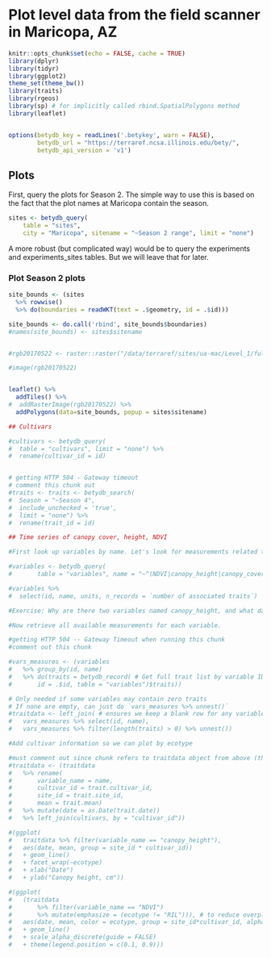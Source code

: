 # Plot level data from the field scanner in Maricopa, AZ

```r
knitr::opts_chunk$set(echo = FALSE, cache = TRUE)
library(dplyr)
library(tidyr)
library(ggplot2)
theme_set(theme_bw())
library(traits)
library(rgeos)
library(sp) # for implicitly called rbind.SpatialPolygons method
library(leaflet)


options(betydb_key = readLines('.betykey', warn = FALSE),
        betydb_url = "https://terraref.ncsa.illinois.edu/bety/",
        betydb_api_version = 'v1')
```


## Plots


First, query the plots for Season 2. The simple way to use this is based on the fact that the plot names at Maricopa contain the season. 

```r
sites <- betydb_query(
	table = "sites",
	city = "Maricopa", sitename = "~Season 2 range", limit = "none")
```

A more robust (but complicated way) would be to query the experiments and experiments_sites tables. But we will leave that for later.

### Plot Season 2 plots

```r
site_bounds <- (sites
  %>% rowwise()
  %>% do(boundaries = readWKT(text = .$geometry, id = .$id)))

site_bounds <- do.call('rbind', site_bounds$boundaries)
#names(site_bounds) <- sites$sitename


#rgb20170522 <- raster::raster("/data/terraref/sites/ua-mac/Level_1/fullfield/2017-05-22/fullfield_L1_ua-mac_2017-05-22_rgb_thumb.tif", resolution = c(9.32174859971092e-10, 7.97612621550367e-10))

#image(rgb20170522)


leaflet() %>% 
  addTiles() %>% 
#  addRasterImage(rgb20170522) %>% 
  addPolygons(data=site_bounds, popup = sites$sitename)
```

```r
## Cultivars

```

```r
#cultivars <- betydb_query(
#  table = "cultivars", limit = "none") %>% 
#  rename(cultivar_id = id)


# getting HTTP 504 - Gateway timeout
# comment this chunk out
#traits <- traits <- betydb_search(
#  Season = "~Season 4", 
#  include_unchecked = 'true',
#  limit = "none") %>% 
#  rename(trait_id = id)
```

```r
## Time series of canopy cover, height, NDVI

#First look up variables by name. Let's look for measurements related to canopy size:

```

```r
#variables <- betydb_query(
#		table = "variables", name = "~^(NDVI|canopy_height|canopy_cover|)$")

#variables %>% 
#  select(id, name, units, n_records = `number of associated traits`)
```

```r

#Exercise: Why are there two variables named canopy_height, and what database fields should you examine to decide which one you want?

```

```r

#Now retrieve all available measurements for each variable.

```

```r
#getting HTTP 504 -- Gateway Timeout when running this chunk
#comment out this chunk

#vars_measures <- (variables
#	%>% group_by(id, name)
#	%>% do(traits = betydb_record( # Get full trait list by variable ID
#		id = .$id, table = "variables")$traits))

# Only needed if some variables may contain zero traits
# If none are empty, can just do `vars_measures %>% unnest()`
#traitdata <- left_join( # ensures we keep a blank row for any variables with no trait info
#	vars_measures %>% select(id, name),
#	vars_measures %>% filter(length(traits) > 0) %>% unnest())
```

```r

#Add cultivar information so we can plot by ecotype

```

```r
#must comment out since chunk refers to traitdata object from above (that could not be created)
#traitdata <- (traitdata
#	%>% rename(
#		variable_name = name,
#		cultivar_id = trait.cultivar_id,
#		site_id = trait.site_id,
#		mean = trait.mean)
#	%>% mutate(date = as.Date(trait.date))
#	%>% left_join(cultivars, by = "cultivar_id"))
```

```r
#(ggplot(
#	traitdata %>% filter(variable_name == "canopy_height"),
#	aes(date, mean, group = site_id * cultivar_id))
#	+ geom_line()
#	+ facet_wrap(~ecotype)
#	+ xlab("Date")
#	+ ylab("Canopy height, cm"))

#(ggplot(
#	(traitdata
#		%>% filter(variable_name == "NDVI")
#		%>% mutate(emphasize = (ecotype != "RIL"))), # to reduce overplotting
#	aes(date, mean, color = ecotype, group = site_id*cultivar_id, alpha = emphasize))
#	+ geom_line()
#	+ scale_alpha_discrete(guide = FALSE)
#	+ theme(legend.position = c(0.1, 0.9)))
```
